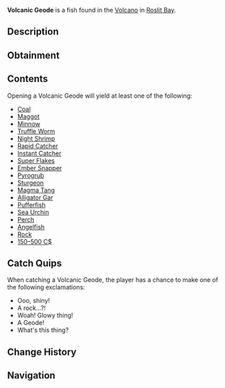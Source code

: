 {{FishInfobox
|image          = Volcanic Geode.png
|rarity         = Rare
|sea            = First Sea
|location       = [[Roslit Volcano]]
|sublocation    = 
|sources        = Fishing Rod
|radar_location = 
|xp             = 20
|weather        = 
|time           = 
|season         = 
|bait           = Magnet
|base_weight    = 20
|base_value     = 200
|weight_range   = 0
|base_chance    = 17
|base_resil     = 120
}}
'''Volcanic Geode''' is a {{Rarity|Rare}} fish found in the [[Roslit Bay#Roslit Volcano|Volcano]] in [[Roslit Bay]].

== Description ==
{{Description|The Volcanic Geode encases a magma crystal core, preserving its contents with an amber-like quality. Within this geode, you might find a trove of rare or extinct treasures— it's like a volcanic Christmas!|Bestiary Entry}}

== Obtainment ==
{{Description|Chipped off a volcanic geode.|Bestiary Hint}}
{{Fish Availability|
Roslit Bay/Roslit Volcano
|top_rods      = 
Magnet Rod\369248.55\371947.5;
Krampus's Rod\164465.8\319255.24;
Magma Rod\159872.84\310339.55;
Plastic Rod\146192.8\283787.19;
Great Rod of Oscar\113327.22\115226.83;
Fast Rod\103382.45\315517.34;
Astralhook Rod\103461.68\119479.9;
Ethereal Prism Rod\102704.2\116713.51;
Seraphic Rod\97137.41\118551.8;
No-Life Rod\93507.4\113756.91;
Rod Of The Forgotten Fang\90821.1\108656.67;
Challenger's Rod\86302.57\106919.18;
Rod Of The Depths\81506.52\102572;
Rod Of The Exalted One\81459.99\103991.12;
Zeus Rod\78274.48\99663.8;
Verdant Shear Rod\76502.02\99240.61;
Blazebringer Rod\74305.98\94903.77;
Free Spirit Rod\72477.65\112669.33;
Trident Rod\72146.33\113121.76;
Depthseeker Rod\69767.44\91506.58;
Avalanche Rod\63137.3\83492.01;
Reinforced Rod\62641.57\83147.45;
Volcanic Rod\61036.65\78884.21;
Steady Rod\24425.51\28669.41
|recommended   = Magnet Rod
}}

== Contents ==
Opening a Volcanic Geode will yield at least one of the following:
* [[Bait#Coal|Coal]]
* [[Bait#Maggot|Maggot]]
* [[Bait#Minnow|Minnow]]
* [[Bait#Truffle Worm|Truffle Worm]]
* [[Bait#Night Shrimp|Night Shrimp]]
* [[Bait#Rapid Catcher|Rapid Catcher]]
* [[Bait#Instant Catcher|Instant Catcher]]
* [[Bait#Super Flakes|Super Flakes]]
* [[Ember Snapper]]
* [[Pyrogrub]]
* [[Sturgeon]]
* [[Magma Tang]]
* [[Alligator Gar]]
* [[Pufferfish]]
* [[Sea Urchin]]
* [[Perch]]
* [[Angelfish]]
* [[Rock]]
* [[150–500 C$]]

== Catch Quips ==
When catching a Volcanic Geode, the player has a chance to make one of the following exclamations:
* Ooo, shiny!
* A rock...?!
* Woah! Glowy thing!
* A Geode!
* What's this thing?

== Change History ==
{{Change History|{{subst:Current Version}}}}

== Navigation ==
{{Fish Navbox|Roslit Volcano}}